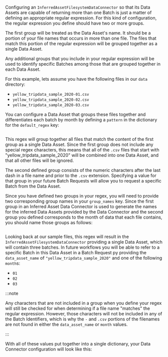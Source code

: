 
Configuring an `InferredAssetFilesystemDataConnector` so that its Data Assets are capable of returning more than one Batch is just a matter of defining an appropriate regular expression.  For this kind of configuration, the regular expression you define should have two or more groups.

The first group will be treated as the Data Asset's name.  It should be a portion of your file names that occurs in more than one file.  The files that match this portion of the regular expression will be grouped together as a single Data Asset.

Any additional groups that you include in your regular expression will be used to identify specific Batches among those that are grouped together in each Data Asset.

For this example, lets assume you have the following files in our `data` directory:
- `yellow_tripdata_sample_2020-01.csv`
- `yellow_tripdata_sample_2020-02.csv`
- `yellow_tripdata_sample_2020-03.csv`

You can configure a Data Asset that groups these files together and differentiates each batch by month by defining a `pattern` in the dictionary for the `default_regex` key:
```python title="Python" name="version-0.18 datasource_configuration_inferred_multi_batch_regex_pattern"
```

This regex will group together all files that match the content of the first group as a single Data Asset.  Since the first group does not include any special regex characters, this means that all of the `.csv` files that start with "yellow_tripdata_sample_2020" will be combined into one Data Asset, and that all other files will be ignored.

The second defined group consists of the numeric characters after the last dash in a file name and prior to the `.csv` extension.  Specifying a value for that group in your future Batch Requests will allow you to request a specific Batch from the Data Asset.

Since you have defined two groups in your regex, you will need to provide two corresponding group names in your `group_names` key.  Since the first group in an Inferred Asset Data Connector is used to generate the names for the inferred Data Assets provided by the Data Connector and the second group you defined corresponds to the month of data that each file contains, you should name those groups as follows:

```python title="Python" name="version-0.18 group_names for inferred multi batch default_regex key"
```

Looking back at our sample files, this regex will result in the `InferredAssetFilesystemDataConnector` providing a single Data Asset, which will contain three batches.  In future workflows you will be able to refer to a specific Batch in this Data Asset in a Batch Request py providing the  `data_asset_name` of `"yellow_tripdata_sample_2020"` and one of the following `month`s:
- `01`
- `02`
- `03`

:::note

Any characters that are not included in a group when you define your regex will still be checked for when determining if a file name "matches" the regular expression.  However, those characters will not be included in any of the Batch Identifiers, which is why the `-` and `.csv` portions of the filenames are not found in either the `data_asset_name` or `month` values.

:::

<TipMoreInfoOnRegex />

With all of these values put together into a single dictionary, your Data Connector configuration will look like this:

```python title="Python" name="version-0.18 data connector config for inferred filesystem data connector multi batch"
```

